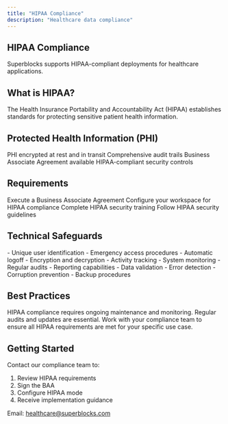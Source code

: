 ```yaml
---
title: "HIPAA Compliance"
description: "Healthcare data compliance"
---
```


## HIPAA Compliance

Superblocks supports HIPAA-compliant deployments for healthcare applications.

## What is HIPAA?

The Health Insurance Portability and Accountability Act (HIPAA) establishes standards for protecting sensitive patient health information.

## Protected Health Information (PHI)

<CardGroup cols={2}>
  <Card title="Encryption" icon="lock">
    PHI encrypted at rest and in transit
  </Card>
  <Card title="Access Logs" icon="file-text">
    Comprehensive audit trails
  </Card>
  <Card title="BAA" icon="file-contract">
    Business Associate Agreement available
  </Card>
  <Card title="Controls" icon="shield">
    HIPAA-compliant security controls
  </Card>
</CardGroup>

## Requirements

<Steps>
  <Step title="Sign BAA">Execute a Business Associate Agreement</Step>
  <Step title="Enable HIPAA Mode">
    Configure your workspace for HIPAA compliance
  </Step>
  <Step title="Training">Complete HIPAA security training</Step>
  <Step title="Implement Controls">Follow HIPAA security guidelines</Step>
</Steps>

## Technical Safeguards

<Tabs>
  <Tab title="Access Control">
    - Unique user identification - Emergency access procedures - Automatic
    logoff - Encryption and decryption
  </Tab>
  <Tab title="Audit Controls">
    - Activity tracking - System monitoring - Regular audits - Reporting
    capabilities
  </Tab>
  <Tab title="Integrity">
    - Data validation - Error detection - Corruption prevention - Backup
    procedures
  </Tab>
</Tabs>

## Best Practices

<Warning>
  HIPAA compliance requires ongoing maintenance and monitoring. Regular audits
  and updates are essential.
</Warning>

<Tip>
  Work with your compliance team to ensure all HIPAA requirements are met for
  your specific use case.
</Tip>

## Getting Started

Contact our compliance team to:

1. Review HIPAA requirements
2. Sign the BAA
3. Configure HIPAA mode
4. Receive implementation guidance

Email: healthcare@superblocks.com
